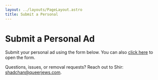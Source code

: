 ```yaml
---
layout: ../layouts/PageLayout.astro
title: Submit a Personal
---
```



# Submit a Personal Ad

Submit your personal ad using the form below. You can also [click here](https://forms.gle/GQVZVUGYQDMdUSTH8) to open the form.

Questions, issues, or removal requests? Reach out to Shir: [shadchan@queerjews.com](mailto:shadchan@queerjews.com).

<GoogleForm 
  formId="1FAIpQLScbgS0JX0MtfGMkc26ki24_u-OqUwBmcItwMFh5_-ma9SEOyA"
  title="Personal Ad Submission Form"
/> 